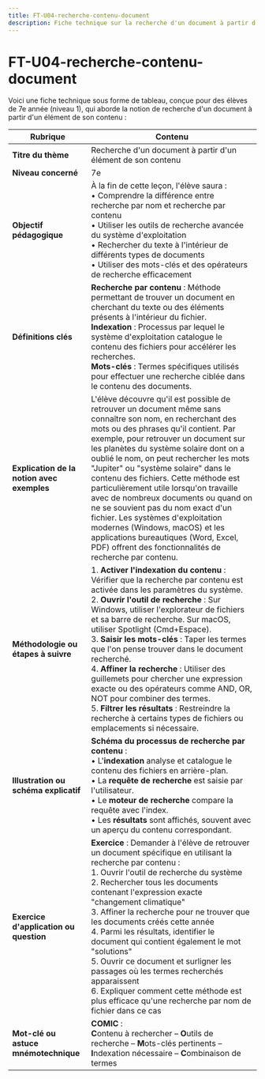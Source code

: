 ```yaml
---
title: FT-U04-recherche-contenu-document
description: Fiche technique sur la recherche d'un document à partir d'un élément de son contenu
---
```


# FT-U04-recherche-contenu-document
Voici une fiche technique sous forme de tableau, conçue pour des élèves de 7e année (niveau 1), qui aborde la notion de recherche d'un document à partir d'un élément de son contenu :

| **Rubrique**                                  | **Contenu**                                                                                                                                                                                                                                                                                                                                                                                                                        |
|-----------------------------------------------|-------------------------------------------------------------------------------------------------------------------------------------------------------------------------------------------------------------------------------------------------------------------------------------------------------------------------------------------------------------------------------------------------------------------------------------|
| **Titre du thème**                            | Recherche d'un document à partir d'un élément de son contenu                                                                                                                                                                                                                                                                                                                                                                         |
| **Niveau concerné**                           | 7e                                                                                                                                                                                                                                                                                                                                                                                                                                  |
| **Objectif pédagogique**                      | À la fin de cette leçon, l'élève saura : <br/>• Comprendre la différence entre recherche par nom et recherche par contenu <br/>• Utiliser les outils de recherche avancée du système d'exploitation <br/>• Rechercher du texte à l'intérieur de différents types de documents <br/>• Utiliser des mots-clés et des opérateurs de recherche efficacement                                                                                                                                                                                                                |
| **Définitions clés**                          | **Recherche par contenu** : Méthode permettant de trouver un document en cherchant du texte ou des éléments présents à l'intérieur du fichier. <br/>**Indexation** : Processus par lequel le système d'exploitation catalogue le contenu des fichiers pour accélérer les recherches. <br/>**Mots-clés** : Termes spécifiques utilisés pour effectuer une recherche ciblée dans le contenu des documents.                                                                                                                                                                          |
| **Explication de la notion avec exemples**    | L'élève découvre qu'il est possible de retrouver un document même sans connaître son nom, en recherchant des mots ou des phrases qu'il contient. Par exemple, pour retrouver un document sur les planètes du système solaire dont on a oublié le nom, on peut rechercher les mots "Jupiter" ou "système solaire" dans le contenu des fichiers. Cette méthode est particulièrement utile lorsqu'on travaille avec de nombreux documents ou quand on ne se souvient pas du nom exact d'un fichier. Les systèmes d'exploitation modernes (Windows, macOS) et les applications bureautiques (Word, Excel, PDF) offrent des fonctionnalités de recherche par contenu.                                                                                                                       |
| **Méthodologie ou étapes à suivre**           | 1. **Activer l'indexation du contenu** : Vérifier que la recherche par contenu est activée dans les paramètres du système.<br/>2. **Ouvrir l'outil de recherche** : Sur Windows, utiliser l'explorateur de fichiers et sa barre de recherche. Sur macOS, utiliser Spotlight (Cmd+Espace).<br/>3. **Saisir les mots-clés** : Taper les termes que l'on pense trouver dans le document recherché.<br/>4. **Affiner la recherche** : Utiliser des guillemets pour chercher une expression exacte ou des opérateurs comme AND, OR, NOT pour combiner des termes.<br/>5. **Filtrer les résultats** : Restreindre la recherche à certains types de fichiers ou emplacements si nécessaire. |
| **Illustration ou schéma explicatif**         | **Schéma du processus de recherche par contenu** : <br/>• L'**indexation** analyse et catalogue le contenu des fichiers en arrière-plan. <br/>• La **requête de recherche** est saisie par l'utilisateur. <br/>• Le **moteur de recherche** compare la requête avec l'index. <br/>• Les **résultats** sont affichés, souvent avec un aperçu du contenu correspondant.                                                                                   |
| **Exercice d'application ou question**        | **Exercice** : Demander à l'élève de retrouver un document spécifique en utilisant la recherche par contenu : <br/>1. Ouvrir l'outil de recherche du système <br/>2. Rechercher tous les documents contenant l'expression exacte "changement climatique" <br/>3. Affiner la recherche pour ne trouver que les documents créés cette année <br/>4. Parmi les résultats, identifier le document qui contient également le mot "solutions" <br/>5. Ouvrir ce document et surligner les passages où les termes recherchés apparaissent <br/>6. Expliquer comment cette méthode est plus efficace qu'une recherche par nom de fichier dans ce cas                                                                                                                    |
| **Mot-clé ou astuce mnémotechnique**          | **COMIC** : <br/>**C**ontenu à rechercher – **O**utils de recherche – **M**ots-clés pertinents – **I**ndexation nécessaire – **C**ombinaison de termes                                                                                                                                                                                                                                                                                                                           |